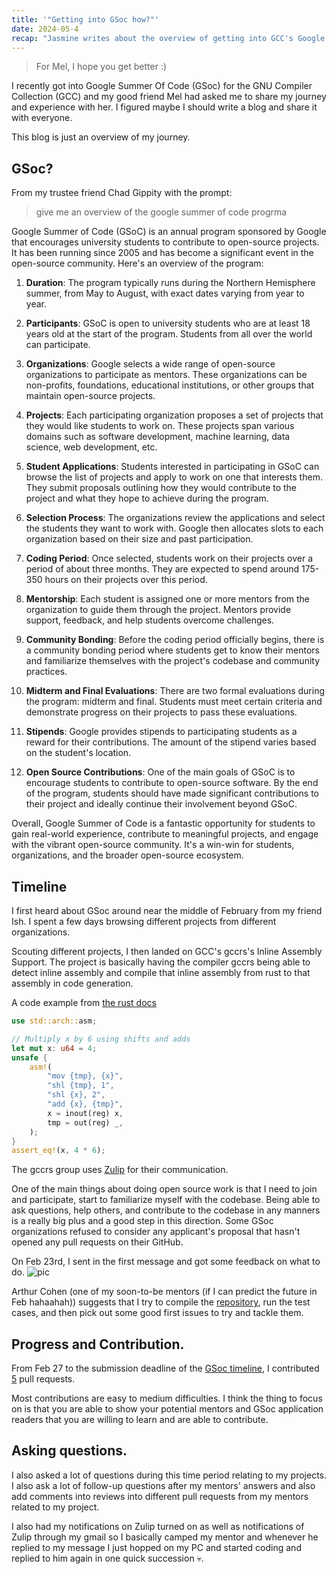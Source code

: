 ```yaml
---
title: '"Getting into GSoc how?"'
date: 2024-05-4
recap: "Jasmine writes about the overview of getting into GCC's Google Summer Of Code 2024, from a request of a friend."
---
```



> For Mel, I hope you get better :)

I recently got into Google Summer Of Code (GSoc) for the GNU Compiler Collection
(GCC) and my good friend Mel had asked me to share my journey and
experience with her.
I figured maybe I should write a blog and share it with everyone.

This blog is just an overview of my journey.
## GSoc?
From my trustee friend Chad Gippity with the prompt:
> give me an overview of the google summer of code progrma


Google Summer of Code (GSoC) is an annual program sponsored by Google that encourages university students to contribute to open-source projects. It has been running since 2005 and has become a significant event in the open-source community. Here's an overview of the program:

1. **Duration**: The program typically runs during the Northern Hemisphere summer, from May to August, with exact dates varying from year to year.

2. **Participants**: GSoC is open to university students who are at least 18 years old at the start of the program. Students from all over the world can participate.

3. **Organizations**: Google selects a wide range of open-source organizations to participate as mentors. These organizations can be non-profits, foundations, educational institutions, or other groups that maintain open-source projects.

4. **Projects**: Each participating organization proposes a set of projects that they would like students to work on. These projects span various domains such as software development, machine learning, data science, web development, etc.

5. **Student Applications**: Students interested in participating in GSoC can browse the list of projects and apply to work on one that interests them. They submit proposals outlining how they would contribute to the project and what they hope to achieve during the program.

6. **Selection Process**: The organizations review the applications and select the students they want to work with. Google then allocates slots to each organization based on their size and past participation.

7. **Coding Period**: Once selected, students work on their projects over a period of about three months. They are expected to spend around 175-350 hours on their projects over this period.

8. **Mentorship**: Each student is assigned one or more mentors from the organization to guide them through the project. Mentors provide support, feedback, and help students overcome challenges.

9. **Community Bonding**: Before the coding period officially begins, there is a community bonding period where students get to know their mentors and familiarize themselves with the project's codebase and community practices.

10. **Midterm and Final Evaluations**: There are two formal evaluations during the program: midterm and final. Students must meet certain criteria and demonstrate progress on their projects to pass these evaluations.

11. **Stipends**: Google provides stipends to participating students as a reward for their contributions. The amount of the stipend varies based on the student's location.

12. **Open Source Contributions**: One of the main goals of GSoC is to encourage students to contribute to open-source software. By the end of the program, students should have made significant contributions to their project and ideally continue their involvement beyond GSoC.

Overall, Google Summer of Code is a fantastic opportunity for students to gain real-world experience, contribute to meaningful projects, and engage with the vibrant open-source community. It's a win-win for students, organizations, and the broader open-source ecosystem.
## Timeline

I first heard about GSoc around near the middle of February from my friend Ish. I spent a few days browsing different projects
from different organizations.

Scouting different projects, I then landed on GCC's gccrs's Inline Assembly Support. The project is basically having the compiler
gccrs being able to detect inline assembly and compile that inline assembly from rust to that assembly in code generation.

A code example from [the rust docs](https://doc.rust-lang.org/reference/inline-assembly.html)
```rust
use std::arch::asm;

// Multiply x by 6 using shifts and adds
let mut x: u64 = 4;
unsafe {
    asm!(
        "mov {tmp}, {x}",
        "shl {tmp}, 1",
        "shl {x}, 2",
        "add {x}, {tmp}",
        x = inout(reg) x,
        tmp = out(reg) _,
    );
}
assert_eq!(x, 4 * 6);
```

The gccrs group uses [Zulip](https://en.wikipedia.org/wiki/Zulip) for their communication.

One of the main things about doing open source work is that I need to join and participate,
start to familiarize myself with the codebase. Being able to ask questions, help others, and contribute to the
codebase in any manners is a really big plus and a good step in this direction. Some GSoc organizations refused to
consider any applicant's proposal that hasn't opened any pull requests on their GitHub.

On Feb 23rd, I sent in the first message and got some feedback on what to do.
![pic](/blogs/getting_gsoc_1.png)

Arthur Cohen (one of my soon-to-be mentors (if I can predict the future in Feb hahaahah)) suggests that I try to compile
the [repository](https://github.com/Rust-GCC/gccrs), run the test cases, and then pick out some good first issues to try
and tackle them.

## Progress and Contribution.

From Feb 27 to the submission deadline of the [GSoc timeline](https://summerofcode.withgoogle.com/programs/2024),
I contributed [5](https://github.com/Rust-GCC/gccrs/pulls?q=author%3Abadumbatish+created%3A%3C2024-04-10) pull requests.

Most contributions are easy to medium difficulties. I think the thing to focus on is that you are able to show
your potential mentors and GSoc application readers that you are willing to learn and are able to contribute.

## Asking questions.

I also asked a lot of questions during this time period relating to my projects.
I also ask a lot of follow-up questions after my mentors' answers and also add comments into reviews into different
pull requests from my mentors related to my project.

I also had my notifications on Zulip turned on as well as notifications of Zulip through my gmail so I basically
camped my mentor and whenever he replied to my message I just hopped on my PC and started coding and replied to him again
in one quick succession 💀.



